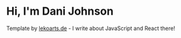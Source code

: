 # Hi, I'm Dani Johnson 

Template by [lekoarts.de](https://www.lekoarts.de?utm_source=cara&utm_medium=Starter) - I write about JavaScript and React there!
